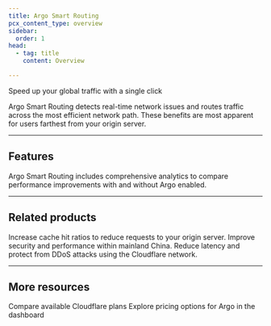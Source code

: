 ```yaml
---
title: Argo Smart Routing
pcx_content_type: overview
sidebar:
  order: 1
head:
  - tag: title
    content: Overview

---
```



<Description>

Speed up your global traffic with a single click 
</Description>

<Plan id="traffic.argo.properties.availability.summary" />

Argo Smart Routing detects real-time network issues and routes traffic across the most efficient network path. These benefits are most apparent for users farthest from your origin server.

<Render file="non-contract-enablement" product="fundamentals" />

***

## Features

<Feature header="Analytics" href="/argo-smart-routing/analytics/">

Argo Smart Routing includes comprehensive analytics to compare performance improvements with and without Argo enabled.


</Feature>

***

## Related products

<RelatedProduct header="Tiered Cache" href="/cache/how-to/tiered-cache/" product="cache">
Increase cache hit ratios to reduce requests to your origin server. 
</RelatedProduct>

<RelatedProduct header="China Network" href="/china-network/" product="china-network">
Improve security and performance within mainland China. 
</RelatedProduct>

<RelatedProduct header="Magic Transit" href="/magic-transit/" product="magic-transit">
Reduce latency and protect from DDoS attacks using the Cloudflare network. 
</RelatedProduct>

***

## More resources

<CardGrid>

<LinkTitleCard title="Plans" href="https://www.cloudflare.com/plans/#overview" icon="document">
Compare available Cloudflare plans
</LinkTitleCard>

<LinkTitleCard title="Pricing" href="https://dash.cloudflare.com/?to=/:account/:zone/traffic/" icon="seti:shell">
Explore pricing options for Argo in the dashboard
</LinkTitleCard>

</CardGrid>
